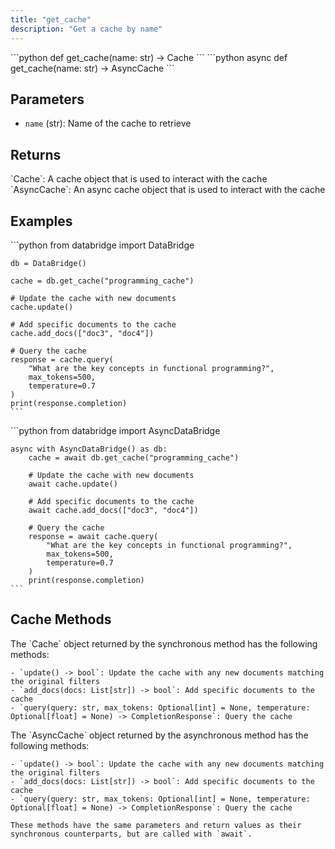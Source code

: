 ```yaml
---
title: "get_cache"
description: "Get a cache by name"
---
```


<Tabs>
  <Tab title="Sync">
    ```python
    def get_cache(name: str) -> Cache
    ```
  </Tab>
  <Tab title="Async">
    ```python
    async def get_cache(name: str) -> AsyncCache
    ```
  </Tab>
</Tabs>

## Parameters

- `name` (str): Name of the cache to retrieve

## Returns

<Tabs>
  <Tab title="Sync">
    `Cache`: A cache object that is used to interact with the cache
  </Tab>
  <Tab title="Async">
    `AsyncCache`: An async cache object that is used to interact with the cache
  </Tab>
</Tabs>

## Examples

<Tabs>
  <Tab title="Sync">
    ```python
    from databridge import DataBridge
    
    db = DataBridge()
    
    cache = db.get_cache("programming_cache")
    
    # Update the cache with new documents
    cache.update()
    
    # Add specific documents to the cache
    cache.add_docs(["doc3", "doc4"])
    
    # Query the cache
    response = cache.query(
        "What are the key concepts in functional programming?",
        max_tokens=500,
        temperature=0.7
    )
    print(response.completion)
    ```
  </Tab>
  <Tab title="Async">
    ```python
    from databridge import AsyncDataBridge
    
    async with AsyncDataBridge() as db:
        cache = await db.get_cache("programming_cache")
        
        # Update the cache with new documents
        await cache.update()
        
        # Add specific documents to the cache
        await cache.add_docs(["doc3", "doc4"])
        
        # Query the cache
        response = await cache.query(
            "What are the key concepts in functional programming?",
            max_tokens=500,
            temperature=0.7
        )
        print(response.completion)
    ```
  </Tab>
</Tabs>

## Cache Methods

<Tabs>
  <Tab title="Sync">
    The `Cache` object returned by the synchronous method has the following methods:
    
    - `update() -> bool`: Update the cache with any new documents matching the original filters
    - `add_docs(docs: List[str]) -> bool`: Add specific documents to the cache
    - `query(query: str, max_tokens: Optional[int] = None, temperature: Optional[float] = None) -> CompletionResponse`: Query the cache
  </Tab>
  <Tab title="Async">
    The `AsyncCache` object returned by the asynchronous method has the following methods:
    
    - `update() -> bool`: Update the cache with any new documents matching the original filters
    - `add_docs(docs: List[str]) -> bool`: Add specific documents to the cache
    - `query(query: str, max_tokens: Optional[int] = None, temperature: Optional[float] = None) -> CompletionResponse`: Query the cache
    
    These methods have the same parameters and return values as their synchronous counterparts, but are called with `await`.
  </Tab>
</Tabs>
